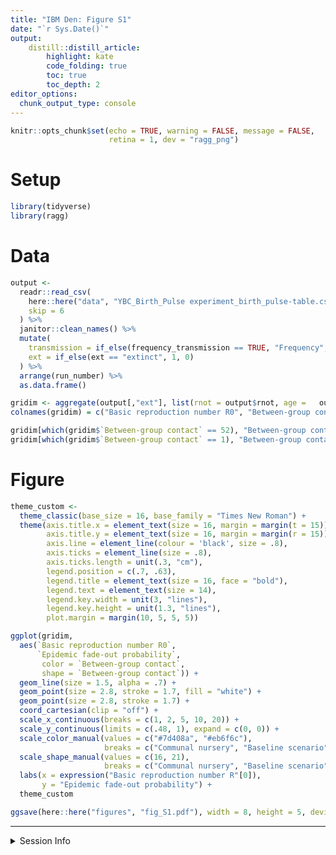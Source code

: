 ```yaml
---
title: "IBM Den: Figure S1" 
date: "`r Sys.Date()`"
output: 
    distill::distill_article:
        highlight: kate
        code_folding: true  
        toc: true            
        toc_depth: 2         
editor_options: 
  chunk_output_type: console
---
```


```r
knitr::opts_chunk$set(echo = TRUE, warning = FALSE, message = FALSE, 
                      retina = 1, dev = "ragg_png")
```


# Setup

```r
library(tidyverse)
library(ragg)
```


# Data

```r
output <- 
  readr::read_csv(
    here::here("data", "YBC_Birth_Pulse experiment_birth_pulse-table.csv"), 
    skip = 6
  ) %>% 
  janitor::clean_names() %>% 
  mutate(
    transmission = if_else(frequency_transmission == TRUE, "Frequency", "Density"),
    ext = if_else(ext == "extinct", 1, 0)
  ) %>% 
  arrange(run_number) %>% 
  as.data.frame()

gridim <- aggregate(output[,"ext"], list(rnot = output$rnot, age =   output[,"immunity_barrier"]), mean)
colnames(gridim) = c("Basic reproduction number R0", "Between-group contact", "Epidemic fade-out probability")

gridim[which(gridim$`Between-group contact` == 52), "Between-group contact"]<-"Communal nursery"
gridim[which(gridim$`Between-group contact` == 1), "Between-group contact"]<-"Baseline scenario" 
```

# Figure

```r
theme_custom <-
  theme_classic(base_size = 16, base_family = "Times New Roman") +
  theme(axis.title.x = element_text(size = 16, margin = margin(t = 15)),
        axis.title.y = element_text(size = 16, margin = margin(r = 15)),
        axis.line = element_line(colour = 'black', size = .8),
        axis.ticks = element_line(size = .8), 
        axis.ticks.length = unit(.3, "cm"),
        legend.position = c(.7, .63),
        legend.title = element_text(size = 16, face = "bold"),
        legend.text = element_text(size = 14),
        legend.key.width = unit(3, "lines"),
        legend.key.height = unit(1.3, "lines"),
        plot.margin = margin(10, 5, 5, 5))

ggplot(gridim, 
  aes(`Basic reproduction number R0`, 
      `Epidemic fade-out probability`, 
       color = `Between-group contact`,
       shape = `Between-group contact`)) + 
  geom_line(size = 1.5, alpha = .7) + 
  geom_point(size = 2.8, stroke = 1.7, fill = "white") +
  geom_point(size = 2.8, stroke = 1.7) +
  coord_cartesian(clip = "off") +
  scale_x_continuous(breaks = c(1, 2, 5, 10, 20)) +
  scale_y_continuous(limits = c(.48, 1), expand = c(0, 0)) +
  scale_color_manual(values = c("#7d408a", "#eb6f6c"), 
                     breaks = c("Communal nursery", "Baseline scenario")) +
  scale_shape_manual(values = c(16, 21), 
                     breaks = c("Communal nursery", "Baseline scenario"))+
  labs(x = expression("Basic reproduction number R"[0]),
       y = "Epidemic fade-out probability") +
  theme_custom

ggsave(here::here("figures", "fig_S1.pdf"), width = 8, height = 5, device = cairo_pdf)
```

***

<details><summary>Session Info</summary>

```r
## DO NOT REMOVE!
Sys.time()
#git2r::repository() ## uncomment if you are using GitHub
sessionInfo()
```

</details>
